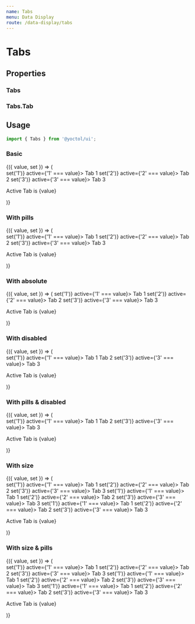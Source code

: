 ```yaml
---
name: Tabs
menu: Data Display
route: /data-display/tabs
---
```



# Tabs

## Properties

### Tabs

<PropsTable of={Tabs} />

### Tabs.Tab

<PropsTable of={Tab} />

## Usage

```js
import { Tabs } from '@yoctol/ui';
```

### Basic

<Playground>
  <Value initial="1">
    {({ value, set }) => (
      <div>
        <Tabs>
          <Tabs.Tab onClick={() => set('1')} active={'1' === value}>
            Tab 1
          </Tabs.Tab>
          <Tabs.Tab onClick={() => set('2')} active={'2' === value}>
            Tab 2
          </Tabs.Tab>
          <Tabs.Tab onClick={() => set('3')} active={'3' === value}>
            Tab 3
          </Tabs.Tab>
        </Tabs>
        <p>Active Tab is {value}</p>
      </div>
    )}
  </Value>
</Playground>

### With pills

<Playground>
  <Value initial="1">
    {({ value, set }) => (
      <div>
        <Tabs pills>
          <Tabs.Tab onClick={() => set('1')} active={'1' === value}>
            Tab 1
          </Tabs.Tab>
          <Tabs.Tab onClick={() => set('2')} active={'2' === value}>
            Tab 2
          </Tabs.Tab>
          <Tabs.Tab onClick={() => set('3')} active={'3' === value}>
            Tab 3
          </Tabs.Tab>
        </Tabs>
        <p>Active Tab is {value}</p>
      </div>
    )}
  </Value>
</Playground>

### With absolute

<Playground>
  <Value initial="1">
    {({ value, set }) => (
       <Box
        position="relative"
        height="120px"
        width="300px"
        borderBottom="3px solid #ddd"
      >
        <Tabs absolute>
          <Tabs.Tab onClick={() => set('1')} active={'1' === value}>
            Tab 1
          </Tabs.Tab>
          <Tabs.Tab onClick={() => set('2')} active={'2' === value}>
            Tab 2
          </Tabs.Tab>
          <Tabs.Tab onClick={() => set('3')} active={'3' === value}>
            Tab 3
          </Tabs.Tab>
        </Tabs>
        <p>Active Tab is {value}</p>
      </Box>
    )}
  </Value>
</Playground>

### With disabled

<Playground>
  <Value initial="1">
    {({ value, set }) => (
      <div>
        <Tabs>
          <Tabs.Tab onClick={() => set('1')} active={'1' === value}>
            Tab 1
          </Tabs.Tab>
          <Tabs.Tab disabled>
            Tab 2
          </Tabs.Tab>
          <Tabs.Tab onClick={() => set('3')} active={'3' === value}>
            Tab 3
          </Tabs.Tab>
        </Tabs>
        <p>Active Tab is {value}</p>
      </div>
    )}
  </Value>
</Playground>

### With pills & disabled

<Playground>
  <Value initial="1">
    {({ value, set }) => (
      <div>
        <Tabs pills>
          <Tabs.Tab onClick={() => set('1')} active={'1' === value}>
            Tab 1
          </Tabs.Tab>
          <Tabs.Tab disabled>
            Tab 2
          </Tabs.Tab>
          <Tabs.Tab onClick={() => set('3')} active={'3' === value}>
            Tab 3
          </Tabs.Tab>
        </Tabs>
        <p>Active Tab is {value}</p>
      </div>
    )}
  </Value>
</Playground>

### With size

<Playground>
  <Value initial="1">
    {({ value, set }) => (
      <div>
        <Tabs size="sm">
          <Tabs.Tab onClick={() => set('1')} active={'1' === value}>
            Tab 1
          </Tabs.Tab>
          <Tabs.Tab onClick={() => set('2')} active={'2' === value}>
            Tab 2
          </Tabs.Tab>
          <Tabs.Tab onClick={() => set('3')} active={'3' === value}>
            Tab 3
          </Tabs.Tab>
        </Tabs>
        <Tabs>
          <Tabs.Tab onClick={() => set('1')} active={'1' === value}>
            Tab 1
          </Tabs.Tab>
          <Tabs.Tab onClick={() => set('2')} active={'2' === value}>
            Tab 2
          </Tabs.Tab>
          <Tabs.Tab onClick={() => set('3')} active={'3' === value}>
            Tab 3
          </Tabs.Tab>
        </Tabs>
        <Tabs size="lg">
          <Tabs.Tab onClick={() => set('1')} active={'1' === value}>
            Tab 1
          </Tabs.Tab>
          <Tabs.Tab onClick={() => set('2')} active={'2' === value}>
            Tab 2
          </Tabs.Tab>
          <Tabs.Tab onClick={() => set('3')} active={'3' === value}>
            Tab 3
          </Tabs.Tab>
        </Tabs>
        <p>Active Tab is {value}</p>
      </div>
    )}
  </Value>
</Playground>

### With size & pills

<Playground>
  <Value initial="1">
    {({ value, set }) => (
      <div>
        <Tabs size="sm" pills>
          <Tabs.Tab onClick={() => set('1')} active={'1' === value}>
            Tab 1
          </Tabs.Tab>
          <Tabs.Tab onClick={() => set('2')} active={'2' === value}>
            Tab 2
          </Tabs.Tab>
          <Tabs.Tab onClick={() => set('3')} active={'3' === value}>
            Tab 3
          </Tabs.Tab>
        </Tabs>
        <Space my={2} />
        <Tabs pills>
          <Tabs.Tab onClick={() => set('1')} active={'1' === value}>
            Tab 1
          </Tabs.Tab>
          <Tabs.Tab onClick={() => set('2')} active={'2' === value}>
            Tab 2
          </Tabs.Tab>
          <Tabs.Tab onClick={() => set('3')} active={'3' === value}>
            Tab 3
          </Tabs.Tab>
        </Tabs>
        <Space my={2} />
        <Tabs size="lg" pills>
          <Tabs.Tab onClick={() => set('1')} active={'1' === value}>
            Tab 1
          </Tabs.Tab>
          <Tabs.Tab onClick={() => set('2')} active={'2' === value}>
            Tab 2
          </Tabs.Tab>
          <Tabs.Tab onClick={() => set('3')} active={'3' === value}>
            Tab 3
          </Tabs.Tab>
        </Tabs>
        <p>Active Tab is {value}</p>
      </div>
    )}
  </Value>
</Playground>
